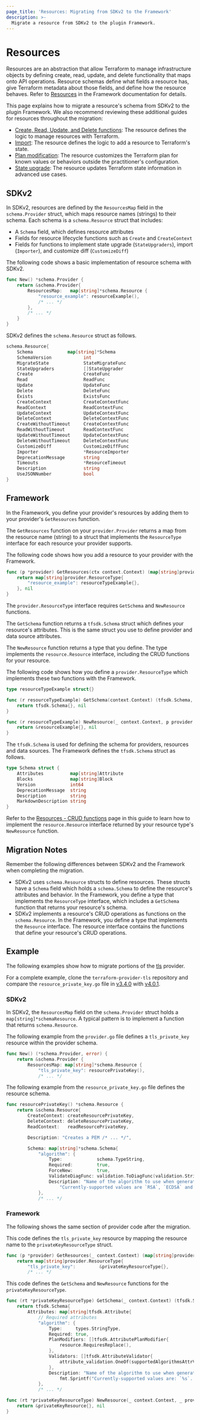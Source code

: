 ```yaml
---
page_title: 'Resources: Migrating from SDKv2 to the Framework'
description: >-
  Migrate a resource from SDKv2 to the plugin Framework.
---
```


# Resources

Resources are an abstraction that allow Terraform to manage infrastructure objects by defining create, read, update,
and delete functionality that maps onto API operations. Resource schemas define what fields a resource has, give
Terraform metadata about those fields, and define how the resource behaves. Refer to
[Resources](/plugin/framework/resources) in the Framework documentation for details.

This page explains how to migrate a resource's schema from SDKv2 to the plugin Framework. We also recommend reviewing these additional guides for resources throughout the migration:
- [Create, Read, Update, and Delete functions](/plugin/framework/migrating/resources/crud): The resource defines the logic to manage resources with Terraform.
- [Import](/plugin/framework/migrating/resources/import): The resource defines the logic to add a resource to Terraform's state.
- [Plan modification](/plugin/framework/migrating/resources/plan-modification): The resource customizes the Terraform plan for known values or behaviors outside the practitioner's configuration.
- [State upgrade](/plugin/framework/migrating/resources/state-upgrade): The resource updates Terraform state information in advanced use cases.

## SDKv2
In SDKv2, resources are defined by the `ResourcesMap` field in the `schema.Provider` struct, which maps resource names
(strings) to their schema. Each schema is a `schema.Resource` struct that includes:

- A `Schema` field, which defines resource attributes
- Fields for resource lifecycle functions such as `Create` and `CreateContext`
- Fields for functions to implement state upgrade (`StateUpgraders`), import (`Importer`), and customize diff
(`CustomizeDiff`)

The following code shows a basic implementation of resource schema with SDKv2.

```go
func New() *schema.Provider {
    return &schema.Provider{
        ResourcesMap:   map[string]*schema.Resource {
            "resource_example": resourceExample(),
            /* ... */
        },
        /* ... */
    }
}
```

SDKv2 defines the `schema.Resource` struct as follows.

```go
schema.Resource{
    Schema             map[string]*Schema
    SchemaVersion            int
    MigrateState             StateMigrateFunc
    StateUpgraders           []StateUpgrader
    Create                   CreateFunc
    Read                     ReadFunc
    Update                   UpdateFunc
    Delete                   DeleteFunc
    Exists                   ExistsFunc
    CreateContext            CreateContextFunc
    ReadContext              ReadContextFunc
    UpdateContext            UpdateContextFunc
    DeleteContext            DeleteContextFunc
    CreateWithoutTimeout     CreateContextFunc
    ReadWithoutTimeout       ReadContextFunc
    UpdateWithoutTimeout     UpdateContextFunc
    DeleteWithoutTimeout     DeleteContextFunc
    CustomizeDiff            CustomizeDiffFunc
    Importer                 *ResourceImporter
    DeprecationMessage       string
    Timeouts                 *ResourceTimeout
    Description              string
    UseJSONNumber            bool
}
```

## Framework

In the Framework, you define your provider's resources by adding them to your provider's `GetResources` function.

The `GetResources` function on your `provider.Provider` returns a map from the resource name (string) to a struct that
implements the `ResourceType` interface for each resource your provider supports.

The following code shows how you add a resource to your provider with the Framework.

```go
func (p *provider) GetResources(ctx context.Context) (map[string]provider.ResourceType, diag.Diagnostics) {
    return map[string]provider.ResourceType{
        "resource_example": resourceTypeExample{},
    }, nil
}
```

The `provider.ResourceType` interface requires `GetSchema` and `NewResource` functions.

The `GetSchema` function returns a `tfsdk.Schema` struct which defines your resource's attributes. This is the same
struct you use to define provider and data source attributes.

The `NewResource` function returns a type that you define. The type implements the `resource.Resource` interface,
including the CRUD functions for your resource.

The following code shows how you define a `provider.ResourceType` which implements these two functions with the
Framework.

```go
type resourceTypeExample struct{}

func (r resourceTypeExample) GetSchema(context.Context) (tfsdk.Schema, diag.Diagnostics) {
    return tfsdk.Schema{}, nil
}

func (r resourceTypeExample) NewResource(_ context.Context, p provider.Provider) (resource.Resource, diag.Diagnostics) {
    return &resourceExample{}, nil
}
```

The `tfsdk.Schema` is used for defining the schema for providers, resources and data sources. The Framework defines the
`tfsdk.Schema` struct as follows.

```go
type Schema struct {
    Attributes          map[string]Attribute
    Blocks              map[string]Block
    Version             int64
    DeprecationMessage  string
    Description         string
    MarkdownDescription string
}
```

Refer to the [Resources - CRUD functions](/plugin/framework/migrating/resources/crud) page in this guide to learn how to
implement the `resource.Resource` interface returned by your resource type's `NewResource` function.

## Migration Notes

Remember the following differences between SDKv2 and the Framework when completing the migration.

- SDKv2 uses `schema.Resource` structs to define resources. These structs have a `Schema` field which holds a
`schema.Schema` to define the resource's attributes and behavior. In the Framework, you define a type that implements
the `ResourceType` interface, which includes a `GetSchema` function that returns your resource's schema.
- SDKv2 implements a resource's CRUD operations as functions on the `schema.Resource`. In the Framework, you define a
type that implements the `Resource` interface. The resource interface contains the functions that define your resource's
CRUD operations.

## Example

The following examples show how to migrate portions of the
[tls](https://github.com/hashicorp/terraform-provider-tls) provider.

For a complete example,
clone the `terraform-provider-tls` repository and compare the `resource_private_key.go` file in
[v3.4.0](https://github.com/hashicorp/terraform-provider-tls/blob/v3.4.0/internal/provider/resource_private_key.go) with
[v4.0.1](https://github.com/hashicorp/terraform-provider-tls/blob/v4.0.1/internal/provider/resource_private_key.go).

### SDKv2

In SDKv2, the `ResourcesMap` field on the `schema.Provider` struct holds a `map[string]*schemaResource`. A typical
pattern is to implement a function that returns `schema.Resource`.

The following example from the `provider.go` file defines a `tls_private_key` resource within the provider schema.

```go
func New() (*schema.Provider, error) {
    return &schema.Provider {
        ResourcesMap: map[string]*schema.Resource {
            "tls_private_key": resourcePrivateKey(),
            /* ... */
```

The following example from the `resource_private_key.go` file defines the resource schema.

```go
func resourcePrivateKey() *schema.Resource {
    return &schema.Resource{
        CreateContext: createResourcePrivateKey,
        DeleteContext: deleteResourcePrivateKey,
        ReadContext:   readResourcePrivateKey,

        Description: "Creates a PEM /* ... */",

        Schema: map[string]*schema.Schema{
            "algorithm": {
                Type:             schema.TypeString,
                Required:         true,
                ForceNew:         true,
                ValidateDiagFunc: validation.ToDiagFunc(validation.StringInSlice(SupportedAlgorithmsStr(), false)),
                Description: "Name of the algorithm to use when generating the private key. " +
                    "Currently-supported values are `RSA`, `ECDSA` and `ED25519`.",
            },
            /* ... */
```

### Framework

The following shows the same section of provider code after the migration.

This code defines the `tls_private_key` resource by mapping the resource name to the `privateKeyResourceType` struct.

```go
func (p *provider) GetResources(_ context.Context) (map[string]provider.ResourceType, diag.Diagnostics) {
    return map[string]provider.ResourceType{
        "tls_private_key":         &privateKeyResourceType{},
        /* ... */
```

This code defines the `GetSchema` and `NewResource` functions for the `privateKeyResourceType`.

```go
func (rt *privateKeyResourceType) GetSchema(_ context.Context) (tfsdk.Schema, diag.Diagnostics) {
    return tfsdk.Schema{
        Attributes: map[string]tfsdk.Attribute{
            // Required attributes
            "algorithm": {
                Type:     types.StringType,
                Required: true,
                PlanModifiers: []tfsdk.AttributePlanModifier{
                    resource.RequiresReplace(),
                },
                Validators: []tfsdk.AttributeValidator{
                    attribute_validation.OneOf(supportedAlgorithmsAttrValue()...),
                },
                Description: "Name of the algorithm to use when generating the private key. " +
                    fmt.Sprintf("Currently-supported values are: `%s`. ", strings.Join(supportedAlgorithmsStr(), "`, `")),
            },
            /* ... */

func (rt *privateKeyResourceType) NewResource(_ context.Context, _ provider.Provider) (resource.Resource, diag.Diagnostics) {
    return &privateKeyResource{}, nil
}
```
